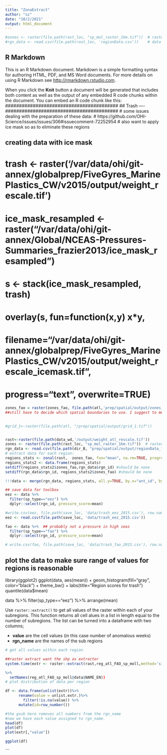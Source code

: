 ```yaml
---
title: "ZonaExtract"
author: "sz"
date: "10/2/2021"
output: html_document
---
```


```r
#zones <- raster(file.path(rast_loc, "sp_mol_raster_1km.tif"))  # raster data
#rgn_data <- read.csv(file.path(rast_loc, 'regionData.csv'))    # data for sp_id's used in raster
```

## R Markdown

This is an R Markdown document. Markdown is a simple formatting syntax for authoring HTML, PDF, and MS Word documents. For more details on using R Markdown see <http://rmarkdown.rstudio.com>.

When you click the **Knit** button a document will be generated that includes both content as well as the output of any embedded R code chunks within the document. You can embed an R code chunk like this:
#########################################
## Trash ----
#########################################
# some issues dealing with the preparation of these data: 
# https://github.com/OHI-Science/issues/issues/306#issuecomment-72252954
# also want to apply ice mask so as to eliminate these regions



## creating data with ice mask
# trash <- raster('/var/data/ohi/git-annex/globalprep/FiveGyres_MarinePlastics_CW/v2015/output/weight_rescale.tif')
# ice_mask_resampled <- raster("/var/data/ohi/git-annex/Global/NCEAS-Pressures-Summaries_frazier2013/ice_mask_resampled")
# s <- stack(ice_mask_resampled, trash)
# overlay(s, fun=function(x,y) x*y,
#         filename="/var/data/ohi/git-annex/globalprep/FiveGyres_MarinePlastics_CW/v2015/output/weight_rescale_icemask.tif",
#         progress="text", overwrite=TRUE)
```r

zones_fao = raster(zones_fao, file.path(atl,'prep/spatial/output/zones_fao.tif'))
##still have to decide which spatial boundaries to use. I suggest to merge  fao+lme
    

#grid_1<-raster(file.path(atl, "/prep/spatial/output/grid_1.tif"))


rast<-raster(file.path(data_wd,'/output/weight_atl_rescale.tif'))
zones <- raster(file.path(rast_loc, "sp_mol_raster_1km.tif"))  # raster data
rgn_data <- read.csv(file.path(dir_B, "prep/spatial/output/regionData_fao_atl.csv"))    # data for sp_id's used in raster
# extract data for each region:
regions_stats <- zonal(rast,  zones_fao, fun="mean", na.rm=TRUE, progress="text")
regions_stats2 <- data.frame(regions_stats)
setdiff(regions_stats2$zones_fao,rgn_data$rgn_id) #should be none
setdiff(rgn_data$rgn_id, regions_stats2$zones_fao) #should be none

!!!data <- merge(rgn_data, regions_stats, all.y=TRUE, by.x="ant_id", by.y="zone")

## save data for toolbox
eez <- data %>%
  filter(sp_type=="eez") %>%
  dplyr::select(rgn_id, pressure_score=mean)

#write.csv(eez, file.path(save_loc, 'data/trash_eez_2015.csv'), row.names=FALSE)
eez <- read.csv(file.path(save_loc, 'data/trash_eez_2015.csv'))

fao <- data %>%  ## probably not a pressure in high seas
  filter(sp_type=="fao") %>%
  dplyr::select(rgn_id, pressure_score=mean)

# write.csv(fao, file.path(save_loc, 'data/trash_fao_2015.csv'), row.names=FALSE)


```

## plot the data to make sure range of values for regions is reasonable
library(ggplot2)
ggplot(data, aes(mean)) +
  geom_histogram(fill="gray", color="black") + 
  theme_bw() + 
  labs(title="Region scores for trash")
quantile(data$mean)

data %>%
  filter(sp_type=="eez") %>%
arrange(mean)


Use `raster::extract()` to get all values of the raster within each of your subregions. This function returns all cell alues in a list in length equal to the number of subregions. The list can be turned into a dataframe with two columns;

- **value** are the cell values (in this case number of anomalous weeks)  
- **rgn_name** are the names of the sub regions

```r
# get all values within each region

##raster extract want the shp as extractor
system.time(extr <- raster::extract(rast,reg_atl_FAO_sp_moll,method='simple',weight=TRUE)) #weight:true->how much of the cell falls into each region

%>%
  setNames(reg_atl_FAO_sp_moll@data$NAME_EN))
# plot distribution of data per region

df <- data.frame(unlist(extr))%>%
      rename(value = unlist.extr.)%>%  
        filter(!is.na(value)) %>% 
      mutate(id=row_number())

#the gsub here removes all numbers from the rgn_name
#now we have each value assigned to rgn_name.
head(df)
plot(df)
plot(extr[,"value"])

ggplot(df)
```


```

